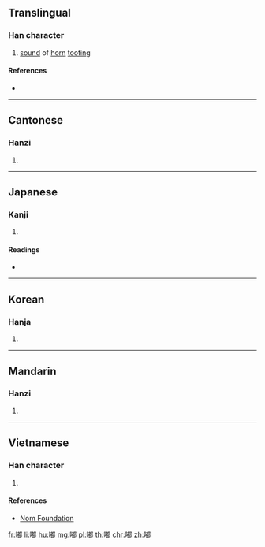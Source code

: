 ==Translingual==

===Han character===
{{Han char|rn=30|rad=口|as=12|sn=15|four=67027|canj=RJAL|ids=⿰口都}}

# [[sound]] of [[horn]] [[toot]]ing

====References====
* {{Han ref|kx=0209.151|dkj=04328|hdz=10664.130|uh=561F|ud=22047|bh=B9CA|bd=47562}}

----

==Cantonese==

===Hanzi===
{{yue-hanzi|jyut=|y=dou1}}

# {{defn|lang=yue|sort=口12}}

----

==Japanese==

===Kanji===
{{ja-kanji|grade=|rs=口12}}

# {{defn|lang=ja|sort=口12}}

====Readings====
* {{ja-readings|on=[[と]] (to), [[ず]] (zu)|kun=}}

----

==Korean==

===Hanja===
{{ko-hanja|hangeul=도|rv=do|mr=to}}

# {{defn|lang=ko|sort=口12}}

----

==Mandarin==

===Hanzi===
{{cmn-hanzi|pin=[[dū]] ([[du1]])|wg=tu<sup>1</sup>}}

# {{defn|lang=cmn|sort=口12}}

----

==Vietnamese==

===Han character===
{{vi-hantu|[[đua]], [[đùa]], [[đô]]|rs=口12}}

# {{defn|lang=vi|sort=口12}}

====References====
* [http://nomfoundation.org/common/nom_details.php?codepoint=561f Nom Foundation]

[[fr:嘟]]
[[li:嘟]]
[[hu:嘟]]
[[mg:嘟]]
[[pl:嘟]]
[[th:嘟]]
[[chr:嘟]]
[[zh:嘟]]